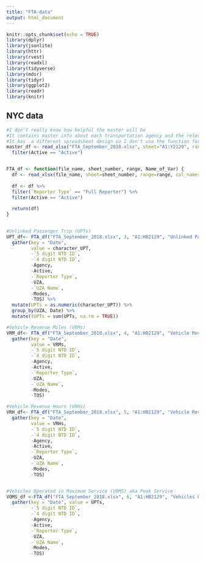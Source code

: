 ```yaml
---
title: "FTA-data"
output: html_document
---
```


```r
knitr::opts_chunk$set(echo = TRUE)
library(dplyr)
library(jsonlite)
library(httr)
library(rvest)
library(readxl)
library(tidyverse)
library(mdsr)   
library(tidyr)
library(ggplot2)
library(readr)
library(knitr)
```

## NYC data

```r

#I don't really know how helpful the master will be
#It contains master info about each transportation agency and the relevant Urbanized Area (UZA)
#It has  a different spreadsheet design so I don't use the function for it
master_df <- read_xlsx("FTA_September_2018.xlsx", sheet="A1:Y2129", range=2, col_names=TRUE) %>% filter(`Reporter Type` == "Full Reporter") %>% 
  filter(Active == "Active")


FTA_df <- function(file_name, sheet_number, range, Name_of_Var) {
  df <- read_xlsx(file_name, sheet=sheet_number, range=range, col_names=TRUE) 
  
  df <- df %>% 
  filter(`Reporter Type` == "Full Reporter") %>% 
  filter(Active == "Active") 
  
  return(df)
}

 
#Unlinked Passenger Trip (UPTs)
UPT_df<- FTA_df("FTA_September_2018.xlsx", 3, "A1:HB2129", "Unlinked Passenger Trips") %>% 
  gather(key = "Date", 
         value = character_UPT, 
         -`5 digit NTD ID`, 
         -`4 digit NTD ID`, 
         -Agency, 
         -Active, 
         -`Reporter Type`, 
         -UZA, 
         -`UZA Name`, 
         -Modes, 
         -TOS) %>% 
  mutate(UPTs = as.numeric(character_UPT)) %>% 
  group_by(UZA, Date) %>% 
  mutate(tUPTs = sum(UPTs, na.rm = TRUE))

#Vehicle Revenue Miles (VRMs)
VRM_df<- FTA_df("FTA_September_2018.xlsx", 4, "A1:HB2129", "Vehicle Revenue Miles") %>% 
  gather(key = "Date", 
         value = VRMs, 
         -`5 digit NTD ID`, 
         -`4 digit NTD ID`, 
         -Agency, 
         -Active, 
         -`Reporter Type`, 
         -UZA, 
         -`UZA Name`, 
         -Modes, 
         -TOS)

#Vehicle Revenue Hours (VRHs)
VRH_df<- FTA_df("FTA_September_2018.xlsx", 5, "A1:HB2129", "Vehicle Revenue Hours") %>% 
  gather(key = "Date", 
         value = VRHs, 
         -`5 digit NTD ID`, 
         -`4 digit NTD ID`, 
         -Agency, 
         -Active, 
         -`Reporter Type`, 
         -UZA, 
         -`UZA Name`, 
         -Modes, 
         -TOS)


#Vehicles Operated in Maximum Service (VOMS) aka Peak Service
VOMS_df <-FTA_df("FTA_September_2018.xlsx", 6, "A1:HB2129", "Vehicles Operated in Maximum Service") %>% 
  gather(key = "Date", value = UPTs, 
         -`5 digit NTD ID`, 
         -`4 digit NTD ID`, 
         -Agency, 
         -Active, 
         -`Reporter Type`, 
         -UZA, 
         -`UZA Name`, 
         -Modes, 
         -TOS)

```
